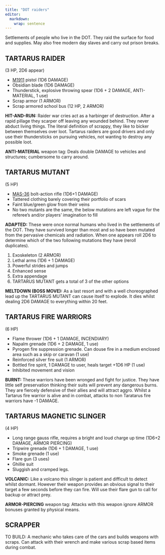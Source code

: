 ```yaml
---
title: "DOT raiders"
editor: 
  markdown: 
    wrap: sentence
---
```


Settlements of people who live in the DOT. They raid the surface for food and supplies. May also free modern day slaves and carry out prison breaks.

## TARTARUS RAIDER {#raider}

(3 HP, 2D6 appear)

- [M1911](https://en.wikipedia.org/wiki/M1911_pistol) pistol (1D6 DAMAGE)
- Obsidian blade (1D6 DAMAGE)
- Thunderstick, explosive throwing spear (1D6 + 2 DAMAGE, ANTI-MATERIAL, 1 use)
- Scrap armor (1 ARMOR)
- Scrap armored school bus (12 HP, 2 ARMOR)

__HIT-AND-RUN:__ Raider war cries act as a harbinger of destruction. After a rapid pillage they scarper off leaving any wounded behind. They never abduct living things. The literal definition of scrappy, they like to bicker between themselves over loot. Tartarus raiders are good drivers and only use their thundersticks on pursuing vehicles, not wanting to destroy any possible loot.

__ANTI-MATERIAL__ weapon tag: Deals double DAMAGE to vehicles and structures; cumbersome to carry around.

## TARTARUS MUTANT {#tartarus_mutant}

(5 HP)

- [MAS-36](https://en.wikipedia.org/wiki/MAS-36_rifle) bolt-action rifle (1D6+1 DAMAGE)
- Tattered clothing barely covering their portfolio of scars
- Faint blue/green glow from their veins
- No two mutants are the same, the below mutations are left vague for the referee's and/or players' imagination to fill

__ADAPTED:__ These were once normal humans who lived in the settlements of the DOT. They have survived longer than most and so have been mutated from the pervasive chemicals and radiation. When one appears roll 2D6 to determine which of the two following mutations they have (reroll duplicates).

1. Exoskeleton (2 ARMOR)
2. Lethal arms (1D6 + 1 DAMAGE)
3. Powerful strides and jumps
4. Enhanced sense
5. Extra appendage
6. TARTARUS MUTANT gets a total of 3 of the other options

__MELTDOWN (BOSS MOVE):__ As a last resort and with a well choreographed lead up the TARTARUS MUTANT can cause itself to explode. It dies whilst dealing 2D6 DAMAGE to everything within 20 feet.

## TARTARUS FIRE WARRIORS {#fire_warrior}

(6 HP)

- Flame thrower (1D6 + 1 DAMAGE, INCENDIARY)
- Napalm grenade (1D6 + 2 DAMAGE, 1 use)
- Pyrogen fire suppression grenade. Can douse fire in a medium enclosed area such as a skip or caravan  (1 use)
- Reinforced silver fire suit (1 ARMOR)
- Bottled fire spirit, 1 DAMAGE to user, heals target +1D6 HP (1 use)
- Inhibited movement and vision

__BURNT:__ These warriors have been wronged and fight for justice. They have little self preservation thinking their suits will prevent any dangerous burns. They are fiercely defensive of their allies and will attract aggro. Whilst a Tartarus fire warrior is alive and in combat, attacks to non Taratarus fire warriors have -1 DAMAGE.

## TARTARUS MAGNETIC SLINGER {#magnetic_slinger}

(4 HP)

- Long range gauss rifle, requires a bright and loud charge up time (1D6+2 DAMAGE, ARMOR PIERCING)
- Tripwire grenade (1D6 + 1 DAMAGE, 1 use)
- Smoke grenade (1 use)
- Flare gun (3 uses)
- Ghillie suit
- Sluggish and cramped legs.

__VOLCANIC:__ Like a volcano this slinger is patient and difficult to detect whilst dormant. However their weapon provides an obvious signal to their target a few seconds before they can fire. Will use their flare gun to call for backup or attract prey.

__ARMOR-PIERCING__ weapon tag: Attacks with this weapon ignore ARMOR bonuses granted by physical means.

## SCRAPPER {#scrapper}

TO BUILD: A mechanic who takes care of the cars and builds weapons with scraps. Can attack with their wrench and make various scrap based items during combat.